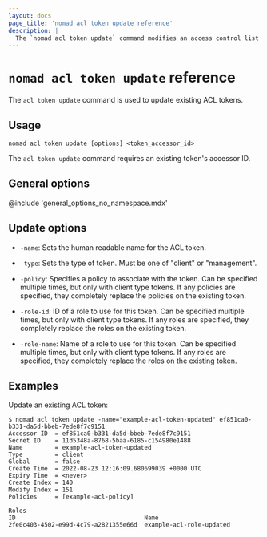 ```yaml
---
layout: docs
page_title: 'nomad acl token update reference'
description: |
  The `nomad acl token update` command modifies an access control list (ACL) token. Update name, client or management type, policy, and role.
---
```


# `nomad acl token update` reference

The `acl token update` command is used to update existing ACL tokens.

## Usage

```plaintext
nomad acl token update [options] <token_accessor_id>
```

The `acl token update` command requires an existing token's accessor ID.

## General options

@include 'general_options_no_namespace.mdx'

## Update options

- `-name`: Sets the human readable name for the ACL token.

- `-type`: Sets the type of token. Must be one of "client" or "management".

- `-policy`: Specifies a policy to associate with the token. Can be specified
  multiple times, but only with client type tokens. If any policies are
  specified, they completely replace the policies on the existing token.

- `-role-id`: ID of a role to use for this token. Can be specified multiple
  times, but only with client type tokens. If any roles are specified, they
  completely replace the roles on the existing token.

- `-role-name`: Name of a role to use for this token. Can be specified multiple
  times, but only with client type tokens. If any roles are specified, they
  completely replace the roles on the existing token.

## Examples

Update an existing ACL token:

```shell-session
$ nomad acl token update -name="example-acl-token-updated" ef851ca0-b331-da5d-bbeb-7ede8f7c9151
Accessor ID  = ef851ca0-b331-da5d-bbeb-7ede8f7c9151
Secret ID    = 11d5348a-8768-5baa-6185-c154980e1488
Name         = example-acl-token-updated
Type         = client
Global       = false
Create Time  = 2022-08-23 12:16:09.680699039 +0000 UTC
Expiry Time  = <never>
Create Index = 140
Modify Index = 151
Policies     = [example-acl-policy]

Roles
ID                                    Name
2fe0c403-4502-e99d-4c79-a2821355e66d  example-acl-role-updated
```
